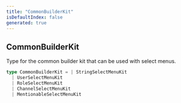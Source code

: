 ```yaml
---
title: "CommonBuilderKit"
isDefaultIndex: false
generated: true
---
```



<!-- This file was generated from the CommandKit source. Do not modify. Instead, re-run the "docgen" script -->


## CommonBuilderKit

<GenerationInfo sourceFile="packages/commandkit/src/components/interactive/select-menu/SelectMenu.ts" sourceLine="56" packageName="commandkit" />

Type for the common builder kit that can be used with select menus.

```ts title="Signature"
type CommonBuilderKit = | StringSelectMenuKit
  | UserSelectMenuKit
  | RoleSelectMenuKit
  | ChannelSelectMenuKit
  | MentionableSelectMenuKit
```
